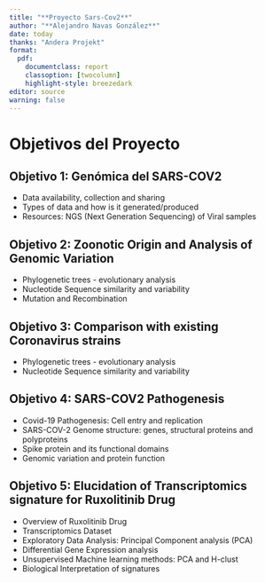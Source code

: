 ```yaml
---
title: "**Proyecto Sars-Cov2**"
author: "**Alejandro Navas González**"
date: today
thanks: "Andera Projekt"
format: 
  pdf:
    documentclass: report
    classoption: [twocolumn]
    highlight-style: breezedark
editor: source
warning: false
---
```


# **Objetivos del Proyecto**

## Objetivo 1: Genómica del SARS-COV2

- Data availability, collection and sharing
- Types of data and how is it generated/produced
- Resources: NGS (Next Generation Sequencing) of Viral samples

## Objetivo 2: Zoonotic Origin and Analysis of Genomic Variation

- Phylogenetic trees - evolutionary analysis
- Nucleotide Sequence similarity and variability
- Mutation and Recombination

## Objetivo 3: Comparison with existing Coronavirus strains

- Phylogenetic trees - evolutionary analysis
- Nucleotide Sequence similarity and variability

## Objetivo 4: SARS-COV2 Pathogenesis

- Covid-19 Pathogenesis: Cell entry and replication
- SARS-COV-2 Genome structure: genes, structural proteins and polyproteins
- Spike protein and its functional domains
- Genomic variation and protein function

## Objetivo 5: Elucidation of Transcriptomics signature for Ruxolitinib Drug

- Overview of Ruxolitinib Drug
- Transcriptomics Dataset
- Exploratory Data Analysis: Principal Component analysis (PCA)
- Differential Gene Expression analysis
- Unsupervised Machine learning methods: PCA and H-clust
- Biological Interpretation of signatures
